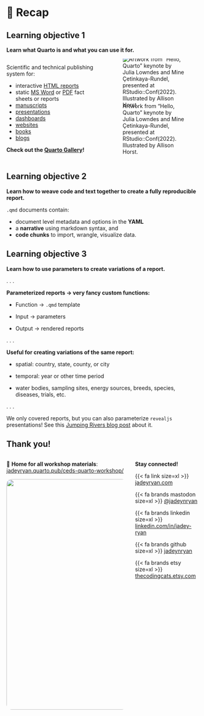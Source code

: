 # 🏁 Recap {.section}

## Learning objective 1

**Learn what Quarto is and what you can use it for.**

::: columns
::: {.column width="50%"}
Scientific and technical publishing system for:

-   interactive [HTML
    reports](https://quarto.org/docs/output-formats/html-basics.html)
-   static [MS Word](https://quarto.org/docs/output-formats/ms-word.html) or
    [PDF](https://quarto.org/docs/output-formats/pdf-basics.html) fact sheets or
    reports
-   [manuscripts](https://quarto.org/docs/manuscripts/)
-   [presentations](https://quarto.org/docs/presentations/)
-   [dashboards](https://quarto.org/docs/dashboards/)
-   [websites](https://quarto.org/docs/websites/)
-   [books](https://quarto.org/docs/books/)
-   [blogs](https://quarto.org/docs/websites/website-blog.html)

**Check out the [Quarto Gallery](https://quarto.org/docs/gallery/)!**
:::

::: {.column width="50%"}
![Artwork from "Hello, Quarto" keynote by Julia Lowndes and Mine
Çetinkaya-Rundel, presented at RStudio::Conf(2022). Illustrated by Allison
Horst.](images/horst-quarto-schematic.png){fig-alt="A schematic representing the multi-language input (e.g. Python, R, Observable, Julia) and multi-format output (e.g. PDF, html, Word documents, and more) versatility of Quarto."
fig-align="center" style="margin-top:-1.5em;margin-bottom:-1em"}
:::
:::

## Learning objective 2

**Learn how to weave code and text together to create a fully reproducible
report.**

`.qmd` documents contain:

-   document level metadata and options in the **YAML**
-   a **narrative** using markdown syntax, and
-   **code chunks** to import, wrangle, visualize data.

## Learning objective 3

**Learn how to use parameters to create variations of a report.**

. . .

**Parameterized reports &rarr; very fancy custom functions:**

::: incremental
-   Function → `.qmd` template

-   Input → parameters

-   Output → rendered reports
:::

. . .

**Useful for creating variations of the same report:**

-   spatial: country, state, county, or city

-   temporal: year or other time period

-   water bodies, sampling sites, energy sources, breeds, species, diseases, trials, etc.

. . .

::: callout-note
We only covered reports, but you can also parameterize `revealjs` presentations!
See this [Jumping Rivers blog
post](https://www.jumpingrivers.com/blog/r-parameterised-presentations-quarto/)
about it.
:::

## Thank you!

::: columns
::: {.column width="65%"}
🏡 **Home for all workshop materials**:
[jadeyryan.quarto.pub/ceds-quarto-workshop/](https://jadeyryan.quarto.pub/ceds-quarto-workshop/)

![](images/mts.jpg){width="600"
fig-alt="From left to right, Mai, Tai, and Skye. Three snowshoe cats cuddling in their warming beds."
style="border-radius:1em"}
:::

::: {.column width="35%"}
**Stay connected!**

{{< fa link size=xl >}} [jadeyryan.com](https://jadeyryan.com)

{{< fa brands mastodon size=xl >}} [\@jadeynryan](https://fosstodon.org/@jadeynryan)

{{< fa brands linkedin size=xl >}} [linkedin.com/in/jadey-ryan](https://www.linkedin.com/in/jadey-ryan)

{{< fa brands github size=xl >}} [jadeynryan](https://github.com/jadeynryan/)

{{< fa brands etsy size=xl >}} [thecodingcats.etsy.com](https://thecodingcats.etsy.com/)
:::
:::
